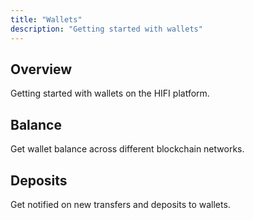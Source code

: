 ```yaml
---
title: "Wallets"
description: "Getting started with wallets"
---
```


## Overview

Getting started with wallets on the HIFI platform.

## Balance

Get wallet balance across different blockchain networks.

## Deposits

Get notified on new transfers and deposits to wallets.
